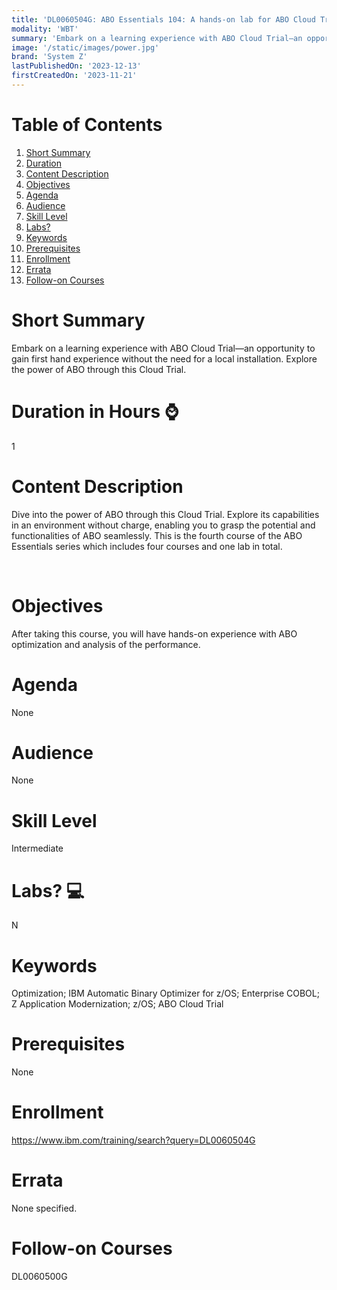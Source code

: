 ```yaml
---
title: 'DL0060504G: ABO Essentials 104: A hands-on lab for ABO Cloud Trial'
modality: 'WBT'
summary: 'Embark on a learning experience with ABO Cloud Trial—an opportunity to gain first hand experience without the need for a local installation. Explore the power of ABO through this Cloud Trial.'
image: '/static/images/power.jpg'
brand: 'System Z'
lastPublishedOn: '2023-12-13'
firstCreatedOn: '2023-11-21'
---
```

# Table of Contents
1.  [Short Summary](#short-summary)
2.  [Duration](#duration-in-hours-)
3.  [Content Description](#content-description)
4.  [Objectives](#objectives)
5.  [Agenda](#agenda)
6.  [Audience](#audience)
7.  [Skill Level](#skill-level)
8.  [Labs?](#labs-)
9.  [Keywords](#keywords)
10. [Prerequisites](#prerequisites)
11. [Enrollment](#enrollment)
12. [Errata](#errata)
13. [Follow-on Courses](#follow-on-courses)

# Short Summary
Embark on a learning experience with ABO Cloud Trial—an opportunity to gain first hand experience without the need for a local installation. Explore the power of ABO through this Cloud Trial.

# Duration in Hours ⌚
1

# Content Description
Dive into the power of ABO through this Cloud Trial. Explore its capabilities in an environment without charge, enabling you to grasp the potential and functionalities of ABO seamlessly. This is the fourth course of the ABO Essentials series which includes four courses and one lab in total.

 



# Objectives
After taking this course, you will have hands-on experience with ABO optimization and analysis of the performance.



# Agenda
None

# Audience
None

# Skill Level
Intermediate

# Labs? 💻
N

# Keywords
Optimization; IBM Automatic Binary Optimizer for z/OS; Enterprise COBOL; Z Application Modernization; z/OS; ABO Cloud Trial

# Prerequisites
None

# Enrollment
https://www.ibm.com/training/search?query=DL0060504G

# Errata
None specified.

# Follow-on Courses
DL0060500G

